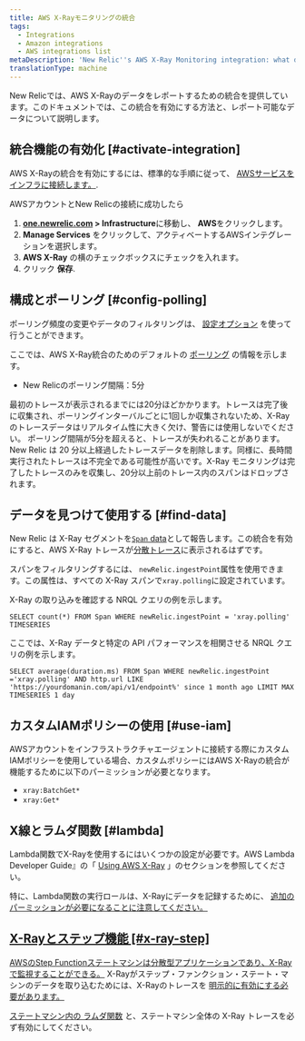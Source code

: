 ```yaml
---
title: AWS X-Rayモニタリングの統合
tags:
  - Integrations
  - Amazon integrations
  - AWS integrations list
metaDescription: 'New Relic''s AWS X-Ray Monitoring integration: what data it reports, and how to enable it.'
translationType: machine
---
```


New Relicでは、AWS X-Rayのデータをレポートするための統合を提供しています。このドキュメントでは、この統合を有効にする方法と、レポート可能なデータについて説明します。

## 統合機能の有効化 [#activate-integration]

AWS X-Rayの統合を有効にするには、標準的な手順に従って、 [AWSサービスをインフラに接続します。](/docs/integrations/amazon-integrations/get-started/connect-aws-infrastructure).

AWSアカウントとNew Relicの接続に成功したら

1. **[one.newrelic.com](https://one.newrelic.com) > Infrastructure**に移動し、 **AWS**をクリックします。
2. **Manage Services** をクリックして、アクティベートするAWSインテグレーションを選択します。
3. **AWS X-Ray** の横のチェックボックスにチェックを入れます。
4. クリック **保存**.

## 構成とポーリング [#config-polling]

ポーリング頻度の変更やデータのフィルタリングは、 [設定オプション](/docs/integrations/new-relic-integrations/cloud-integrations/configure-polling-frequency-data-collection-cloud-integrations) を使って行うことができます。

ここでは、AWS X-Ray統合のためのデフォルトの [ポーリング](/docs/integrations/amazon-integrations/get-started/polling-intervals-aws-integrations) の情報を示します。

* New Relicのポーリング間隔：5分

<Callout variant="tip">
  最初のトレースが表示されるまでには20分ほどかかります。トレースは完了後に収集され、ポーリングインターバルごとに1回しか収集されないため、X-Rayのトレースデータはリアルタイム性に大きく欠け、警告には使用しないでください。
</Callout>

<Callout variant="important">
  ポーリング間隔が5分を超えると、トレースが失われることがあります。New Relic は 20 分以上経過したトレースデータを削除します。同様に、長時間実行されたトレースは不完全である可能性が高いです。X-Ray モニタリングは完了したトレースのみを収集し、20分以上前のトレース内のスパンはドロップされます。
</Callout>

## データを見つけて使用する [#find-data]

New Relic は X-Ray セグメントを[`Span` data](/docs/data-apis/understand-data/new-relic-data-types/#new-relic-tracing)として報告します。この統合を有効にすると、AWS X-Ray トレースが[分散トレース](/docs/apm/distributed-tracing/ui-data/understand-use-distributed-tracing-data)に表示されるはずです。

スパンをフィルタリングするには、 `newRelic.ingestPoint`属性を使用できます。この属性は、すべての X-Ray スパンで`xray.polling`に設定されています。

X-Ray の取り込みを確認する NRQL クエリの例を示します。

```
SELECT count(*) FROM Span WHERE newRelic.ingestPoint = 'xray.polling' TIMESERIES
```

ここでは、X-Ray データと特定の API パフォーマンスを相関させる NRQL クエリの例を示します。

```
SELECT average(duration.ms) FROM Span WHERE newRelic.ingestPoint ='xray.polling' AND http.url LIKE 'https://yourdomanin.com/api/v1/endpoint%' since 1 month ago LIMIT MAX TIMESERIES 1 day
```

## カスタムIAMポリシーの使用 [#use-iam]

AWSアカウントをインフラストラクチャエージェントに接続する際にカスタムIAMポリシーを使用している場合、カスタムポリシーにはAWS X-Rayの統合が機能するために以下のパーミッションが必要となります。

* `xray:BatchGet*`
* `xray:Get*`

## X線とラムダ関数 [#lambda]

Lambda関数でX-Rayを使用するにはいくつかの設定が必要です。AWS Lambda Developer Guide』の「 [Using AWS X-Ray](https://docs.aws.amazon.com/lambda/latest/dg/services-xray.html) 」のセクションを参照してください。

特に、Lambda関数の実行ロールは、X-Rayにデータを記録するために、 [追加のパーミッションが必要になることに注意してください。](https://docs.aws.amazon.com/lambda/latest/dg/services-xray.html#services-xray-permissions)

## [X-Rayとステップ機能 [#x-ray-step]](https://docs.aws.amazon.com/lambda/latest/dg/services-xray.html#services-xray-permissions)

[AWSのStep Functionステートマシンは分散型アプリケーションであり、X-Rayで監視することができる。](https://docs.aws.amazon.com/lambda/latest/dg/services-xray.html#services-xray-permissions) X-Rayがステップ・ファンクション・ステート・マシンのデータを取り込むためには、X-Rayのトレースを [明示的に有効にする必要があります。](https://docs.aws.amazon.com/step-functions/latest/dg/concepts-xray-tracing.html)

[](https://docs.aws.amazon.com/step-functions/latest/dg/concepts-xray-tracing.html)

[ステートマシン内の ](https://docs.aws.amazon.com/step-functions/latest/dg/concepts-xray-tracing.html)[ラムダ関数](#lambda) と、ステートマシン全体の X-Ray トレースを必ず有効にしてください。